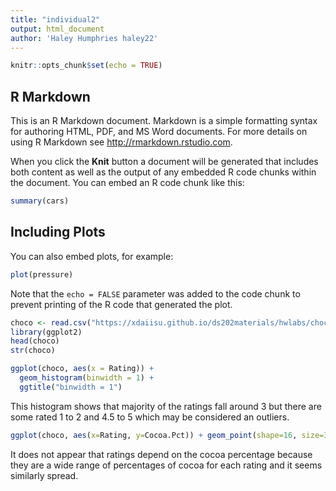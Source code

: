 ```yaml
---
title: "individual2"
output: html_document
author: 'Haley Humphries haley22'
---
```


```r
knitr::opts_chunk$set(echo = TRUE)
```

## R Markdown

This is an R Markdown document. Markdown is a simple formatting syntax for authoring HTML, PDF, and MS Word documents. For more details on using R Markdown see <http://rmarkdown.rstudio.com>.

When you click the **Knit** button a document will be generated that includes both content as well as the output of any embedded R code chunks within the document. You can embed an R code chunk like this:

```r
summary(cars)
```

## Including Plots

You can also embed plots, for example:

```r
plot(pressure)
```


Note that the `echo = FALSE` parameter was added to the code chunk to prevent printing of the R code that generated the plot.

```r
choco <- read.csv("https://xdaiisu.github.io/ds202materials/hwlabs/choco.csv")
library(ggplot2)
head(choco)
str(choco)
```
```r
ggplot(choco, aes(x = Rating)) + 
  geom_histogram(binwidth = 1) +
  ggtitle("binwidth = 1")
```
This histogram shows that majority of the ratings fall around 3 but there are some rated 1 to 2 and 4.5 to 5 which may be considered an outliers.

```r
ggplot(choco, aes(x=Rating, y=Cocoa.Pct)) + geom_point(shape=16, size=3) + theme_bw()
```
It does not appear that ratings depend on the cocoa percentage because they are a wide range of percentages of cocoa for each rating and it seems similarly spread.
